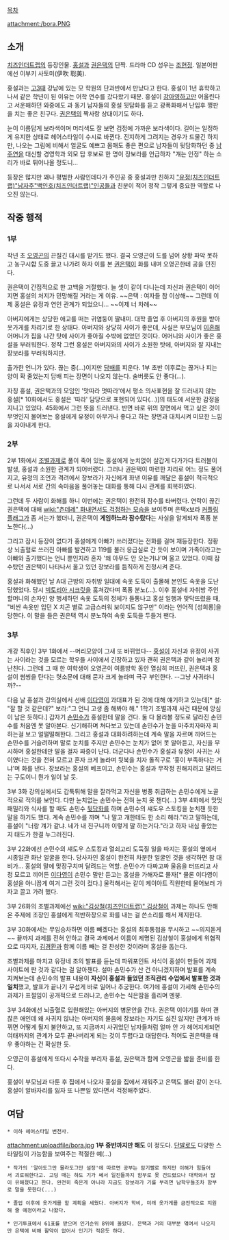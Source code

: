 [[목차]]

attachment:/bora.PNG
== 소개 == 
[[치즈인더트랩]]의 등장인물. [[홍설]]과 [[권은택]]의 단짝. 드라마 CD 성우는 [[조현정]]. 일본어판에선 이부키 사토미(伊吹 聡美).
 
홍설과는 [[고3]]때 강남에 있는 모 학원의 단과반에서 만났다고 한다. 홍설이 1년 휴학하고 나서 같은 학년이 된 이유는 어학 연수를 갔다왔기 때문. 홍설이 [[강아영]]하고만 어울린다고 서운해하던 와중에도 과 동기 남자들의 홍설 뒷담화를 듣고 광폭화해서 난입후 깽판을 치는 좋은 친구다. [[권은택]]의 짝사랑 상대이기도 하다.

눈이 이름답게 보라색이며 머리색도 잘 보면 검정에 가까운 보라색이다. 길이는 일정하게 유지한 상태로 헤어스타일이 수시로 바뀐다. 진지하게 그려지는 경우가 드물긴 하지만, 나오는 그림에 비해서 얼굴도 예쁘고 몸매도 좋은 편으로 남자들이 뒷담화하던 중 [[남주연]]을 대신할 경영학과 외모 탑 후보로 한 명이 장보라를 언급하자 "걔는 인정" 하는 소리가 바로 튀어나올 정도니...

등장은 많지만 꽤나 평범한 사람인데다가 주인공 중 홍설과만 친하지 [["유정(치즈인더트랩)"남자주]][["백인호(치즈인더트랩)"인공들과]] 친분이 적어 정작 그렇게 중요한 역할로 나오진 않는다.
== 작중 행적 ==
=== 1부 ===
작년 초 [[오영곤]]의 끈질긴 대시를 받기도 했다. 결국 오영곤이 도를 넘어 상황 파악 못하고 농구시합 도중 끌고 나가려 하자 이를 본 [[권은택]]이 화를 내며 오영곤한테 공을 던진다. 

권은택이 간접적으로 한 고백을 거절했다. 늘 셋이 같이 다니는데 자신과 권은택이 이어지면 홍설의 처지가 민망해질 거라는 게 이유. ~~은택 : 여자들 참 이상해~~ 그런데 이제 홍설은 유정과 연인 관계가 되었으니... ~~이제 너 차례~~

아버지에게는 상당한 애교를 떠는 귀염둥이 딸내미. 대학 졸업 후 아버지의 후원을 받아 옷가게를 차리기로 한 상태다. 아버지와 상당히 사이가 좋은데, 사실은 부모님이 [[이혼]]해 어머니가 집을 나간 탓에 사이가 좋아질 수밖에 없었던 것이다. 어머니와 사이가 좋은 홍설을 부러워한다. 정작 그런 홍설은 아버지와의 사이가 소원한 탓에, 아버지와 잘 지내는 장보라를 부러워하지만. 

출가한 언니가 있다. 끊는 중(...)이지만 [[담배]]를 피운다. 1부 초반 이후로는 끊거나 피는 양이 확 줄었는지 담배 피는 장면이 나오지 않는다. 술버릇도 안 좋다(...).

자칭 홍설, 권은택과의 모임인 '맛따라 멋따라'에서 평소 의사표현을 잘 드러내지 않는 홍설[* 10화에서도 홍설은 '따라' 담당으로 표현되어 있다(...)]의 태도에 서운한 감정을 지니고 있었다. 45화에서 그런 뜻을 드러낸다. 반면 바로 위의 장면에서 먹고 싶은 것이 무엇인지 물어보는 홍설에게 유정이 아무거나 좋다고 하는 장면과 대치시켜 미묘한 느낌을 자아내게 한다.

=== 2부 ===
2부 1화에서 [[조별과제]]로 풀이 죽어 있는 홍설에게 눈치없이 살갑게 다가가다 트러블이 발생, 홍설과 소원한 관계가 되어버렸다. 그러나 권은택이 마련한 자리로 어느 정도 풀어지고, 유정의 조언과 격려에서 장보라가 자신에게 화낸 이유를 깨달은 홍설이 적극적으로 나서서 서로 간의 속마음을 풀어놓는 대화를 통해 다시 관계를 회복하였다. 

그런데 두 사람이 화해를 하니 이번에는 권은택이 완전히 잠수를 타버렸다. 연락이 끊긴 권은택에 대해 [[wiki:"츤데레" 화내면서도 걱정하는 모습]]을 보여주며 은택x보라 [[커플링]] [[플래그]]가 좀 서는가 했더니, 권은택이 '''게임하느라 잠수탔다'''는 사실을 알게되자 폭풍 분노한다(...)

그리고 잠시 등장이 없다가 홍설에게 아빠가 쓰러졌다는 전화를 걸며 재등장한다. 정황상 뇌출혈로 쓰러진 아빠를 발견하고 119를 불러 응급실로 간 듯이 보이며 가족이라고는 아빠와 출가했다는 언니 뿐인지라 혼자 '왜 아무도 안 오는거냐'며 울고 있었다. 이때 잠수탔던 권은택이 나타나서 울고 있던 장보라를 듬직하게 진정시켜 준다.

홍설과 화해했던 날 A대 근방의 자취방 일대에 속옷 도둑이 출몰해 본인도 속옷을 도난당했었다. 당시 [[빅토리아 시크릿]]을 훔쳐갔다며 폭풍 분노(...). 이후 홍설네 자취방 주인 할머니의 손자인 양 행세하던 속옷 도둑의 정체가 들통나고 홍설 일행과 맞닥뜨렸을 때, "비싼 속옷만 입던 X 치곤 별로 고급스러워 보이지도 않구만" 이라는 언어적 [성희롱]을 당한다. 이 말을 들은 권은택 역시 분노하여 속옷 도둑을 두들겨 팬다.

=== 3부 ===
개강 직후인 3부 1화에서 --머리모양이 그새 또 바뀌었다-- [[홍설]]이 자신과 유정이 사귀는 사이라는 것을 모르는 학우들 사이에서 긴장하고 있자 괜히 권은택과 같이 놀리며 장난친다. 그런데 그 때 한 여학생이 오영곤이 여름방학 동안 열심히 퍼뜨린, 권은택과 홍설이 썸씽을 탄다는 헛소문에 대해 묻자 크게 놀라며 극구 부인한다. --그냥 사귀라니까?--

다음 날 홍설과 강의실에서 선배 [[이다영]]이 과대표가 된 것에 대해 얘기하고 있는데[* 설: "잘 할 것 같은데?" 보라:"그 언니 고생 좀 해봐야 해." 1학기 조별과제 사건 때문에 앙심이 남은 듯하다.] 갑자기 [[손민수]]가 홍설한테 말을 건다. 둘 다 몰라볼 정도로 달라진 손민수를 처음엔 못 알아본다. 신기해하며 쳐다보고 있는데 손민수가 눈을 마주치자마자 피하는걸 보고 얼떨떨해한다. 그리고 홍설과 대화하려하는데 계속 말을 자르며 끼어드는 손민수를 거슬려하며 말로 눈치를 주지만 손민수는 눈치가 없어 못 알아듣고, 자신을 무시하며 홍설한테만 말을 걸자 짜증이 난다. 더군다나 손민수가 홍설과 유정이 사귀는 사이였다는 것을 전혀 모르고 혼자 크게 놀라며 뒷북을 치자 돌직구로 '홍이 부족하다는 거냐'며 화를 낸다. 장보라는 홍설의 베프이고, 손민수는 홍설과 무작정 친해지려고 달려드는 구도이니 뭔가 일이 날 듯.

3부 3화 강의실에서도 갑툭튀해 말을 잘라먹고 자신을 병풍 취급하는 손민수에게 노골적으로 적의를 보인다. 다만 눈치없는 손민수는 전혀 눈치 못 챈다(...) 3부 4화에서 맛멋 패밀리와 식사를 할 때도 손민수 [[뒷담화]]를 하며 손민수의 섀도우 스토킹을 눈치챈 듯한 말을 하기도 했다. 계속 손민수를 까며 "나 말고 걔한테도 한 소리 해라."라고 말하는데, 홍설이 "너랑 걔가 같냐. 네가 내 친구니까 이렇게 말 하는거다."라고 하자 내심 좋았는지 태도가 한결 누그러진다.

3부 22화에선 손민수의 섀도우 스토킹과 열쇠고리 도둑질 일을 따지는 홍설의 옆에서 시종일관 화난 얼굴을 한다. 당사자인 홍설이 완전히 차분한 얼굴인 것을 생각하면 참 대비가... 홍설의 말에 맞장구치며 달려드는 역할. 손민수가 다짜고짜 울음을 터뜨리고 사정 모르고 끼어든 [[이다영]]이 손민수 말만 듣고는 홍설을 가해자로 몰자[* 물론 이다영이 홍설을 아니꼽게 여겨 그런 것이 컸다.] 울컥해서는 같이 케이아트 직원한테 물어보러 가자고 끌고 가려 했다.

3부 26화의 조별과제에선 [[wiki:"김상철(치즈인더트랩)" 김상철]]이 과제는 하나도 안해온 주제에 조장인 홍설에게 적반하장으로 화를 내는 걸 쓴소리를 해서 제지한다.

3부 30화에서는 무임승차하면 이름 빼겠다는 홍설의 최후통첩을 무시하고 ~~의지돋게~~ 끝까지 과제를 전혀 안하고 결국 과제에서 이름이 제명된 김상철이 홍설에게 위협적으로 따지자, [[김경환]]과 함께 이름 빼는 걸 찬성한 것이라며 홍설을 돕는다.

조별과제를 마치고 유정네 조의 발표를 듣는데 파워포인트 서식이 홍설이 만들어 과제 사이트에 판 것과 같다는 걸 알아챈다. 설마 손민수가 산 건 아니겠지하며 발표를 계속 지켜보는데 손민수의 발표 내용이 '''자신이 홍설과 들었던 조직관리 수업에서 발표한 것과 일치'''했고, 발표가 끝나기 무섭게 바로 일어나 추궁한다. 여기에 홍설이 가세해 손민수의 과제가 표절임이 공개적으로 드러나고, 손민수는 식은땀을 흘리며 멘붕.

3부 34화에선 뇌출혈로 입원해있는 아버지의 병문안을 간다. 권은택 이야기를 하며 괜찮은 애인데 왜 사귀지 않냐는 아버지의 물음에 장보라는 자기도 싫진 않지만 관계가 바뀌면 어떻게 될지 불안하고, 또 지금까지 사귀었던 남자들처럼 얼마 안 가 헤어지게되면 여태까지의 관계가 모두 끝나버리게 되는 것이 두렵다고 대답한다. 적어도 권은택을 매우 좋아하는 건 확실한 듯.

오영곤이 홍설에게 또다시 수작을 부리자 홍설, 권은택과 함께 오영곤을 밟을 준비를 한다.

홍설이 부모님과 다툰 후 집에서 나오자 홍설을 집에서 재워주고 은택도 불러 같이 논다. 홍설이 알바자리를 잃자 또 나쁜일 있다면서 걱정해주었다.
== 여담 ==

 * 이하 헤어스타일 변천사.
attachment:uploadfile/bora.jpg
'''1부 중반까지만 해도''' 이 정도다. [[단발]]로도 다양한 스타일링이 가능함을 보여주는 적절한 예(...)

 * 작가의 '알아도그만 몰라도그만 설정'에 따르면 공부는 암기빨로 하지만 이해가 힘들어서 괴로워한다고. 고딩 때는 하도 기가 쎄서 일진들까지 함부로 못 건드렸으나 대학와서 많이 유해졌다고 한다. 완전히 죽은게 아니라 지금도 장보라가 기를 부리면 남학우들조차 함부로 말을 못한다(...)

 * 졸업 이후에 옷가게를 할 계획을 세웠다. 아버지가 학비, 미래 옷가게를 금전적으로 지원해 줄 예정이라고 나왔다.

 * 인기투표에서 61표를 받으며 인기순위 8위에 올랐다. 은택과 거의 대부분 엮여서 나오지만 은택에 비해 활약이 없어서 인기가 적은듯 하다.
